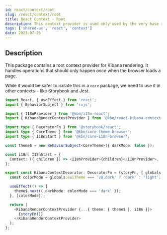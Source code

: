 ```yaml
---
id: react/context/root
slug: /react/context/root
title: React Context - Root
description: This context provider is used only used by the very base root of Kibana.  Unless you're writing tests, a Storybook, or working in core code, you likely don't need this.
tags: ['shared-ux', 'react', 'context']
date: 2023-07-25
---
```


## Description

This package contains a root context provider for Kibana rendering.  It handles operations that should only happen _once_ when the browser loads a page.

While it would be safer to isolate this in a `core` package, we need to use it in other contexts-- like Storybook and Jest.

```ts
import React, { useEffect } from 'react';
import { BehaviorSubject } from 'rxjs';

import { I18nProvider } from '@kbn/i18n-react';
import { KibanaRenderContextProvider } from '@kbn/react-kibana-context-render';

import type { DecoratorFn } from '@storybook/react';
import type { CoreTheme } from '@kbn/core-theme-browser';
import type { I18nStart } from '@kbn/core-i18n-browser';

const theme$ = new BehaviorSubject<CoreTheme>({ darkMode: false });

const i18n: I18nStart = {
  Context: ({ children }) => <I18nProvider>{children}</I18nProvider>,
};

export const KibanaContextDecorator: DecoratorFn = (storyFn, { globals }) => {
  const colorMode = globals.euiTheme === 'v8.dark' ? 'dark' : 'light';

  useEffect(() => {
    theme$.next({ darkMode: colorMode === 'dark' });
  }, [colorMode]);

  return (
    <KibanaRenderContextProvider {...{ theme: { theme$ }, i18n }}>
      {storyFn()}
    </KibanaRenderContextProvider>
  );
};
```

